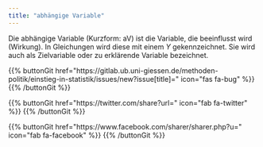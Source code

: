 ```yaml
---
title: "abhängige Variable"
---
```


Die abhängige Variable (Kurzform: aV) ist die Variable, die beeinflusst wird (Wirkung). In Gleichungen wird diese mit einem $Y$ gekennzeichnet. Sie wird auch als Zielvariable  oder zu erklärende Variable bezeichnet.

{{% buttonGit href=\"https\:\/\/gitlab.ub.uni-giessen.de\/methoden-politik\/einstieg-in-statistik\/issues\/new?issue[title]=\" icon=\"fas fa-bug\" %}} {{% /buttonGit %}} 

{{% buttonGit href=\"https\:\/\/twitter.com\/share?url=\" icon=\"fab fa-twitter\" %}} {{% /buttonGit %}}

{{% buttonGit href=\"https\:\/\/www.facebook.com\/sharer\/sharer.php?u=\" icon=\"fab fa-facebook\" %}} {{% /buttonGit %}}
